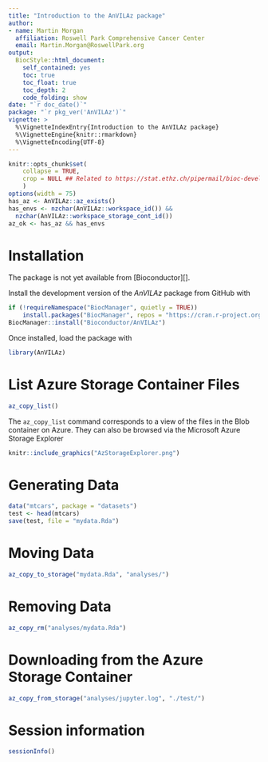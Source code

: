 ```yaml
---
title: "Introduction to the AnVILAz package"
author: 
- name: Martin Morgan
  affiliation: Roswell Park Comprehensive Cancer Center
  email: Martin.Morgan@RoswellPark.org
output: 
  BiocStyle::html_document:
    self_contained: yes
    toc: true
    toc_float: true
    toc_depth: 2
    code_folding: show
date: "`r doc_date()`"
package: "`r pkg_ver('AnVILAz')`"
vignette: >
  %\VignetteIndexEntry{Introduction to the AnVILAz package}
  %\VignetteEngine{knitr::rmarkdown}
  %\VignetteEncoding{UTF-8}  
---
```


```r
knitr::opts_chunk$set(
    collapse = TRUE,
    crop = NULL ## Related to https://stat.ethz.ch/pipermail/bioc-devel/2020-April/016656.html
    )
options(width = 75)
has_az <- AnVILAz::az_exists()
has_envs <- nzchar(AnVILAz::workspace_id()) &&
  nzchar(AnVILAz::workspace_storage_cont_id())
az_ok <- has_az && has_envs
```

# Installation

The package is not yet available from [Bioconductor][]. 

Install the development version of the _AnVILAz_ package from GitHub
with

```r
if (!requireNamespace("BiocManager", quietly = TRUE))
    install.packages("BiocManager", repos = "https://cran.r-project.org")
BiocManager::install("Bioconductor/AnVILAz")
```

Once installed, load the package with

```r
library(AnVILAz)
```

# List Azure Storage Container Files

```r
az_copy_list()
```

The `az_copy_list` command corresponds to a view of the files in the Blob
container on Azure. They can also be browsed via the Microsoft Azure Storage
Explorer

```r
knitr::include_graphics("AzStorageExplorer.png")
```

# Generating Data

```r
data("mtcars", package = "datasets")
test <- head(mtcars)
save(test, file = "mydata.Rda")
```

# Moving Data

```r
az_copy_to_storage("mydata.Rda", "analyses/")
```

# Removing Data

```r
az_copy_rm("analyses/mydata.Rda")
```

# Downloading from the Azure Storage Container

```r
az_copy_from_storage("analyses/jupyter.log", "./test/")
```

# Session information {.unnumbered}

```r
sessionInfo()
```

